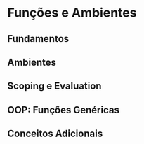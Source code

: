 # Funções e Ambientes

## Fundamentos

## Ambientes

## Scoping e Evaluation

## OOP: Funções Genéricas

## Conceitos Adicionais
